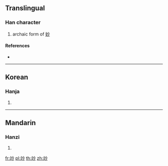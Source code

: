 {{character info/new}}
==Translingual==

===Han character===
{{Han char|rn=117|rad=立|as=04|sn=9|four=|canj=YTFH}}
# archaic form of [[妙]]

====References====
* {{Han ref|kx=0870.271|dj=1300.101|hdz=42707.110|uh=7AD7|ud=31447}}

----

==Korean==

===Hanja===
{{ko-hanja|hangeul=묘|eumhun=|rv=myo|mr=myo|y=myo}}

# {{defn|lang=ko|sort=立04}}

----

==Mandarin==

===Hanzi===
{{cmn-hanzi|pin=[[miào]] ([[miao4]])|wg=miao<sup>4</sup>}}

# {{defn|lang=cmn|sort=立04}}

[[fr:竗]]
[[pl:竗]]
[[th:竗]]
[[zh:竗]]